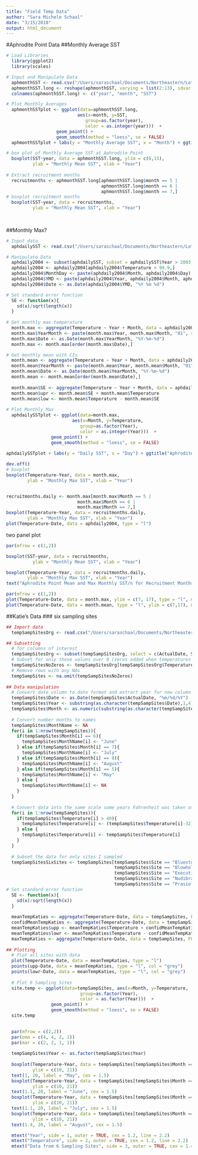 ```yaml
---
title: "Field Temp Data"
author: "Sara Michele Schaal"
date: "3/15/2018"
output: html_document
---
```

#Aphrodite Point Data
##Monthly Average SST
```r
# Load Libraries
  library(ggplot2)
  library(scales)

# Input and Manipulate Data
  aphmonthSST <- read.csv("/Users/saraschaal/Documents/Northeastern/LotterhosLab/Research/Field Work/2015/TPC_Experiment/2004_2011MonthSSTAphroditePoint.csv")
  aphmonthSST.long <- reshape(aphmonthSST, varying = list(2:13), idvar = "year", direction = "long")
  colnames(aphmonthSST.long) <- c("year", "month", "SST")

# Plot Monthly Averages
  aphmonthSSTplot <- ggplot(data=aphmonthSST.long, 
                           aes(x=month, y=SST, 
                              group=as.factor(year), 
                              color = as.integer(year)))  +
                   geom_point() + 
                   geom_smooth(method = "loess", se = FALSE) 
  aphmonthSSTplot + labs(y = "Monthly Average SST", x = "Month") + ggtitle("Aphrodite Point") 

# box plot of Monthly Average SST at Aphrodite Point
  boxplot(SST~year, data = aphmonthSST.long, ylim = c(6,15), 
          ylab = "Monthly Mean SST", xlab = "Year")
  
# Extract recruitment months
  recruitmonths <- aphmonthSST.long[aphmonthSST.long$month == 5 | 
                                    aphmonthSST.long$month == 6 | 
                                    aphmonthSST.long$month == 7,]
# boxplot recruitment months
  boxplot(SST~year, data = recruitmonths, 
          ylab = "Monthly Mean SST", xlab = "Year")
  
  
```


##Monthly Max?
```r
# Input data
  aphdailySST <- read.csv("/Users/saraschaal/Documents/Northeastern/LotterhosLab/Research/Field Work/2015/TPC_Experiment/AmphitriteDailySalTemp.csv")

# Manipulate Data
  aphdaily2004 <- subset(aphdailySST, subset = aphdailySST$Year > 2003 & aphdailySST$Year < 2017)
  aphdaily2004 <- aphdaily2004[aphdaily2004$Temperature < 99.9,]
  aphdaily2004$MonthDay <- paste(aphdaily2004$Month, aphdaily2004$Day)
  aphdaily2004$YMD <- paste(aphdaily2004$Year, aphdaily2004$Month, aphdaily2004$Day)
  aphdaily2004$Date <- as.Date(aphdaily2004$YMD, "%Y %m %d")

# Set standard error function
  SE <- function(x){
    sd(x)/sqrt(length(x))
  }
  
# Get monthly max temperature
  month.max <- aggregate(Temperature ~ Year + Month, data = aphdaily2004, FUN = max)
  month.max$YearMonth <- paste(month.max$Year, month.max$Month, "01", sep = "-")
  month.max$Date <- as.Date(month.max$YearMonth, "%Y-%m-%d")
  month.max <- month.max[order(month.max$Date),]

# Get monthly mean with CIs  
  month.mean <- aggregate(Temperature ~ Year + Month, data = aphdaily2004, FUN = mean)
  month.mean$YearMonth <- paste(month.mean$Year, month.mean$Month, "01", sep = "-")
  month.mean$Date <- as.Date(month.mean$YearMonth, "%Y-%m-%d")
  month.mean <- month.mean[order(month.mean$Date),]
  
  month.mean$SE <- aggregate(Temperature ~ Year + Month, data = aphdaily2004, FUN = SE)
  month.mean$upr <- month.mean$SE + month.mean$Temperature
  month.mean$low <- month.mean$Temperature - month.mean$SE
  
# Plot Monthly Max
  aphdailySSTplot <- ggplot(data=month.max, 
                         aes(x=Month, y=Temperature, 
                            group=as.factor(Year), 
                            color = as.integer(Year)))  +
                 geom_point() + 
                 geom_smooth(method = "loess", se = FALSE) 
                 
aphdailySSTplot + labs(y = "Daily SST", x = "Day") + ggtitle("Aphrodite Point") 

dev.off()
# boxplot
boxplot(Temperature~Year, data = month.max, 
        ylab = "Monthly Max SST", xlab = "Year")


recruitmonths.daily <- month.max[month.max$Month == 5 |
                           month.max$Month == 6 | 
                           month.max$Month == 7,]
boxplot(Temperature~Year, data = recruitmonths.daily, 
        ylab = "Monthly Max SST", xlab = "Year")
plot(Temperature~Date, data = aphdaily2004, type = "l")
```

two panel plot
```r
par(mfrow = c(1,2))

boxplot(SST~year, data = recruitmonths, 
          ylab = "Monthly Mean SST", xlab = "Year")

boxplot(Temperature~Year, data = recruitmonths.daily, 
        ylab = "Monthly Max SST", xlab = "Year")
text("Aphrodite Point Mean and Max Monthly SST/n for Recruitment Months (May, June & July)", side = 3, outer = TRUE, cex = 1.3)

par(mfrow = c(1,2))
plot(Temperature~Date, data = month.max, ylim = c(7, 17), type = "l", main = "Monthly Max Temperature")
plot(Temperature~Date, data = month.mean, type = "l", ylim = c(7,17), main = "Monthly Mean Temperature")

```


##Katie's Data
### six sampling sites
```r
## Import data
  tempSampSitesOrg <- read.csv("/Users/saraschaal/Documents/Northeastern/LotterhosLab/Research/Field Work/2015/TPC_Experiment/TempData_site_Species.csv")

## Subsetting 
  # for columns of interest
  tempSampSitesOrg <- subset(tempSampSitesOrg, select = c(ActualDate, Site, Temperature))
  # Subset for only those values over 0 (zeros added when temperatures weren't taken)
  tempSampSitesNoZeros <- tempSampSitesOrg[tempSampSitesOrg$Temperature > 0,]
  # Remove rows with any NAs
  tempSampSites <- na.omit(tempSampSitesNoZeros)
   
## Data manipulation 
  # Convert date column to date format and extract year for new column
  tempSampSites$Date <- as.Date(tempSampSites$ActualDate, "%m/%d/%Y")
  tempSampSites$Year <- substring(as.character(tempSampSites$Date),1,4)
  tempSampSites$Month <- as.numeric(substring(as.character(tempSampSites$Date),6,7))
  
  # Convert number months to names
  tempSampSites$MonthName <- NA
  for(i in 1:nrow(tempSampSites)){
    if(tempSampSites$Month[i] == 6){
      tempSampSites$MonthName[i] <- "June"
    } else if(tempSampSites$Month[i] == 7){
      tempSampSites$MonthName[i] <- "July"
    } else if(tempSampSites$Month[i] == 8){
      tempSampSites$MonthName[i] <- "August"
    } else if(tempSampSites$Month[i] == 5){
      tempSampSites$MonthName[i] <- "May"
    } else {
      tempSampSites$MonthName[i] <- NA
    }
  }
  
  # Convert data into the same scale some years Fahrenheit was taken others Celcius
  for(i in 1:nrow(tempSampSites)){
    if(tempSampSites$Temperature[i] > 40){
      tempSampSites$Temperature[i] <- (tempSampSites$Temperature[i]-32)*(5/9)
    } else {
      tempSampSites$Temperature[i] <- tempSampSites$Temperature[i]
    }
  } 
  
  # Subset the data for only sites I sampled
  tempSampSitesSixSites <- tempSampSites[tempSampSites$Site == "Bluestone" |
                                         tempSampSites$Site == "Blowhole" |
                                         tempSampSites$Site == "Execution" |
                                         tempSampSites$Site == "Nudibranch" |
                                         tempSampSites$Site == "Prasiola", ]
# Set standard error function
  SE <- function(x){
    sd(x)/sqrt(length(x))
  }
  
  meanTempKaties <- aggregate(Temperature~Date, data = tempSampSites, FUN = mean)
  confidMeanTempKaties <- aggregate(Temperature~Date, data = tempSampSites, FUN = SE)
  meanTempKaties$upp <- meanTempKaties$Temperature + confidMeanTempKaties$Temperature
  meanTempKaties$lowr <- meanTempKaties$Temperature - confidMeanTempKaties$Temperature
  maxTempKaties <- aggregate(Temperature~Date, data = tempSampSites, FUN = max)
  
## Plotting
  # Plot all sites with data
  plot(Temperature~Date, data = meanTempKaties, type = "l")
  points(upp~Date, data = meanTempKaties, type = "l", col = "grey")
  points(lowr~Date, data = meanTempKaties, type = "l", col = "grey")
  
  # Plot 6 Sampling Sites
  site.temp <- ggplot(data=tempSampSites, aes(x=Month, y=Temperature, 
                            group=as.factor(Year), 
                            color = as.factor(Year)))  +
                 geom_point() + 
                 geom_smooth(method = "loess", se = FALSE)
  site.temp

  
  par(mfrow = c(2,2))
  par(oma = c(4, 4, 2, 1))
  par(mar = c(2, 2, 1, 1))
 
  tempSampSites$Year <- as.factor(tempSampSites$Year)
  
  boxplot(Temperature~Year, data = tempSampSites[tempSampSites$Month == 5,], 
          ylim = c(10, 21))
  text(1, 20, label = "May", cex = 1.5)
  boxplot(Temperature~Year, data = tempSampSites[tempSampSites$Month == 6,], 
          ylim = c(10, 21))
  text(1.1, 20, label = "June", cex = 1.5)
  boxplot(Temperature~Year, data = tempSampSites[tempSampSites$Month == 7,], 
          ylim = c(10, 21))
  text(1.1, 20, label = "July", cex = 1.5)
  boxplot(Temperature~Year, data = tempSampSites[tempSampSites$Month == 8,],
          ylim = c(10, 21))
  text(1.4, 20, label = "August", cex = 1.5)

  mtext("Year", side = 1, outer = TRUE, cex = 1.2, line = 2.2)
  mtext("Temperature", side = 2, outer = TRUE, cex = 1.2, line = 2.2)
  mtext("Data from 6 Sampling Sites", side = 3, outer = TRUE, cex = 1.4)
```


```r



```